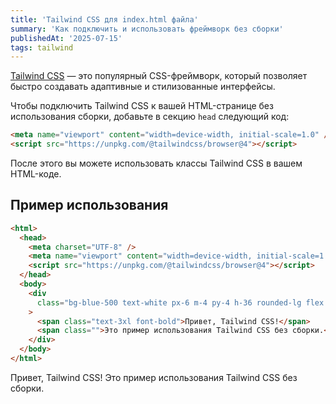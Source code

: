 ```yaml
---
title: 'Tailwind CSS для index.html файла'
summary: 'Как подключить и использовать фреймворк без сборки'
publishedAt: '2025-07-15'
tags: tailwind
---
```


[Tailwind CSS](https://tailwindcss.com/) — это популярный CSS-фреймворк, который позволяет быстро создавать адаптивные и стилизованные интерфейсы.

Чтобы подключить Tailwind CSS к вашей HTML-странице без использования сборки, добавьте в секцию `head` следующий код:

```html
<meta name="viewport" content="width=device-width, initial-scale=1.0" />
<script src="https://unpkg.com/@tailwindcss/browser@4"></script>
```

После этого вы можете использовать классы Tailwind CSS в вашем HTML-коде.

## Пример использования

```html
<html>
  <head>
    <meta charset="UTF-8" />
    <meta name="viewport" content="width=device-width, initial-scale=1.0" />
    <script src="https://unpkg.com/@tailwindcss/browser@4"></script>
  </head>
  <body>
    <div
      class="bg-blue-500 text-white px-6 m-4 py-4 h-36 rounded-lg flex flex-col justify-end items-start"
    >
      <span class="text-3xl font-bold">Привет, Tailwind CSS!</span>
      <span class="">Это пример использования Tailwind CSS без сборки.</span>
    </div>
  </body>
</html>
```

<BrowserMockup title="index.html">
  <div className="bg-blue-500 text-white px-6 m-4 py-4 h-36 rounded-lg flex flex-col justify-end items-start">
    <span className="text-3xl font-bold">Привет, Tailwind CSS!</span>
    <span className="">Это пример использования Tailwind CSS без сборки.</span>
  </div>
</BrowserMockup>
